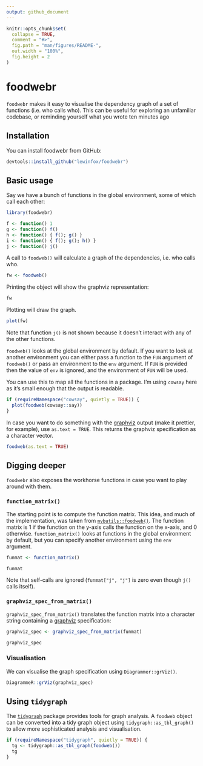 ```yaml
---
output: github_document
---
```


<!-- README.md is generated from README.Rmd. Please edit that file -->

```r
knitr::opts_chunk$set(
  collapse = TRUE,
  comment = "#>",
  fig.path = "man/figures/README-",
  out.width = "100%",
  fig.height = 2
)
```

# foodwebr

<!-- badges: start -->
<!-- badges: end -->

`foodwebr` makes it easy to visualise the dependency graph of a set of functions (i.e. who calls
who). This can be useful for exploring an unfamiliar codebase, or reminding yourself what you wrote
ten minutes ago

## Installation

You can install foodwebr from GitHub:

``` r
devtools::install_github("lewinfox/foodwebr")
```

## Basic usage

Say we have a bunch of functions in the global environment, some of which call each other:

```r
library(foodwebr)

f <- function() 1
g <- function() f()
h <- function() { f(); g() }
i <- function() { f(); g(); h() }
j <- function() j()
```

A call to `foodweb()` will calculate a graph of the dependencies, i.e. who calls who.

```r
fw <- foodweb()
```

Printing the object will show the graphviz representation:

```r
fw
```

Plotting will draw the graph.

```r
plot(fw)
```


Note that function `j()` is not shown because it doesn't interact with any of the other functions.

`foodweb()` looks at the global environment by default. If you want to look at another environment
you can either pass a function to the `FUN` argument of `foodweb()` or pass an environment to the
`env` argument. If `FUN` is provided then the value of `env` is ignored, and the environment of
`FUN` will be used.

You can use this to map all the functions in a package. I'm using `cowsay` here as it's small
enough that the output is readable.

```r
if (requireNamespace("cowsay", quietly = TRUE)) {
  plot(foodweb(cowsay::say))
}
```

In case you want to do something with the [graphviz](https://graphviz.org/) output (make it
prettier, for example), use `as.text = TRUE`. This returns the graphviz specification as a character
vector.

```r
foodweb(as.text = TRUE)
```

## Digging deeper

`foodwebr` also exposes the workhorse functions in case you want to play around with them.

### `function_matrix()`

The starting point is to compute the function matrix. This idea, and much of the implementation,
was taken from [`mvbutils::foodweb()`](https://rdrr.io/cran/mvbutils/man/foodweb.html). The function
matrix is 1 if the function on the y-axis calls the function on the x-axis, and 0  otherwise.
`function_matrix()` looks at functions in the global environment by default, but you can specify
another environment using the `env` argument.

```r
funmat <- function_matrix()

funmat
```

Note that self-calls are ignored (`funmat["j", "j"]` is zero even though `j()` calls itself).

### `graphviz_spec_from_matrix()`

`graphviz_spec_from_matrix()` translates the function matrix into a character string containing a
[graphviz](https://graphviz.org/) specification:

```r
graphviz_spec <- graphviz_spec_from_matrix(funmat)

graphviz_spec
```

### Visualisation

We can visualise the graph specification using `Diagrammer::grViz()`.

```r
DiagrammeR::grViz(graphviz_spec)
```


## Using `tidygraph`

The [`tidygraph`](https://tidygraph.data-imaginist.com/) package provides tools for graph analysis.
A `foodweb` object can be converted into a tidy graph object using `tidygraph::as_tbl_graph()` to
allow more sophisticated analysis and visualisation.

```r
if (requireNamespace("tidygraph", quietly = TRUE)) {
  tg <- tidygraph::as_tbl_graph(foodweb())
  tg
}
```
